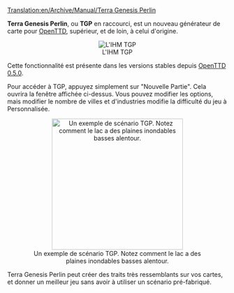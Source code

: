 [[Translation:en/Archive/Manual/Terra Genesis Perlin]]


'''Terra Genesis Perlin''', ou '''TGP''' en raccourci, est un nouveau générateur de carte pour [[fr/Manual/Main Page|OpenTTD]], supérieur, et de loin, à celui d'origine.
<center>[[File:fr/Archive/Manual/Terragenesisperlin.png|frame|center|L'IHM TGP]]</center>

Cette fonctionnalité est présente dans les versions stables depuis [[fr/Archive/OpenTTD/OpenTTD 0.5.0|OpenTTD 0.5.0]].

Pour accéder à TGP, appuyez simplement sur "Nouvelle Partie". Cela ouvrira la fenêtre affichée ci-dessus. Vous pouvez modifier les options, mais modifier le nombre de villes et d'industries modifie la difficulté du jeu à Personnalisée.

<center>[[File:en/Archive/Manual/TGP Example.png|thumb|300px|center|Un exemple de scénario TGP. Notez comment le lac a des plaines inondables basses alentour.]]</center>

Terra Genesis Perlin peut créer des traits très ressemblants sur vos cartes, et donner un meilleur jeu sans avoir à utiliser un scénario pré-fabriqué.